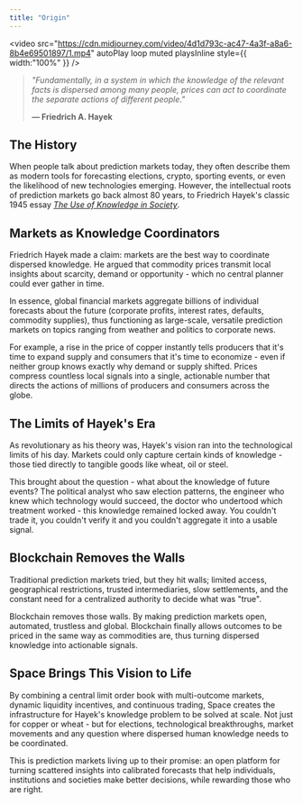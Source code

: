 ```yaml
---
title: "Origin"
---
```


<video src="https://cdn.midjourney.com/video/4d1d793c-ac47-4a3f-a8a6-8b4e69501897/1.mp4" autoPlay loop muted playsInline style={{ width:"100%" }} />

> _"Fundamentally, in a system in which the knowledge of the relevant facts is dispersed among many people, prices can act to coordinate the separate actions of different people."_  
>
> **— Friedrich A. Hayek**

## The History

When people talk about prediction markets today, they often describe them as modern tools for forecasting elections, crypto, sporting events, or even the likelihood of new technologies emerging. However, the intellectual roots of prediction markets go back almost 80 years, to Friedrich Hayek's classic 1945 essay [_The Use of Knowledge in Society_](https://www.aeaweb.org/aer/top20/35.4.519-530.pdf).

## Markets as Knowledge Coordinators

Friedrich Hayek made a claim: markets are the best way to coordinate dispersed knowledge. He argued that commodity prices transmit local insights about scarcity, demand or opportunity - which no central planner could ever gather in time.

In essence, global financial markets aggregate billions of individual forecasts about the future (corporate profits, interest rates, defaults, commodity supplies), thus functioning as large-scale, versatile prediction markets on topics ranging from weather and politics to corporate news.

For example, a rise in the price of copper instantly tells producers that it's time to expand supply and consumers that it's time to economize - even if neither group knows exactly why demand or supply shifted. Prices compress countless local signals into a single, actionable number that directs the actions of millions of producers and consumers across the globe.

## The Limits of Hayek's Era

As revolutionary as his theory was, Hayek's vision ran into the technological limits of his day. Markets could only capture certain kinds of knowledge - those tied directly to tangible goods like wheat, oil or steel.

This brought about the question - what about the knowledge of future events? The political analyst who saw election patterns, the engineer who knew which technology would succeed, the doctor who undertood which treatment worked - this knowledge remained locked away. You couldn't trade it, you couldn't verify it and you couldn't aggregate it into a usable signal.

## Blockchain Removes the Walls

Traditional prediction markets tried, but they hit walls; limited access, geographical restrictions, trusted intermediaries, slow settlements, and the constant need for a centralized authority to decide what was "true".

Blockchain removes those walls. By making prediction markets open, automated, trustless and global. Blockchain finally allows outcomes to be priced in the same way as commodities are, thus turning dispersed knowledge into actionable signals.

## Space Brings This Vision to Life

By combining a central limit order book with multi-outcome markets, dynamic liquidity incentives, and continuous trading, Space creates the infrastructure for Hayek's knowledge problem to be solved at scale. Not just for copper or wheat - but for elections, technological breakthroughs, market movements and any question where dispersed human knowledge needs to be coordinated.

This is prediction markets living up to their promise: an open platform for turning scattered insights into calibrated forecasts that help individuals, institutions and societies make better decisions, while rewarding those who are right.
